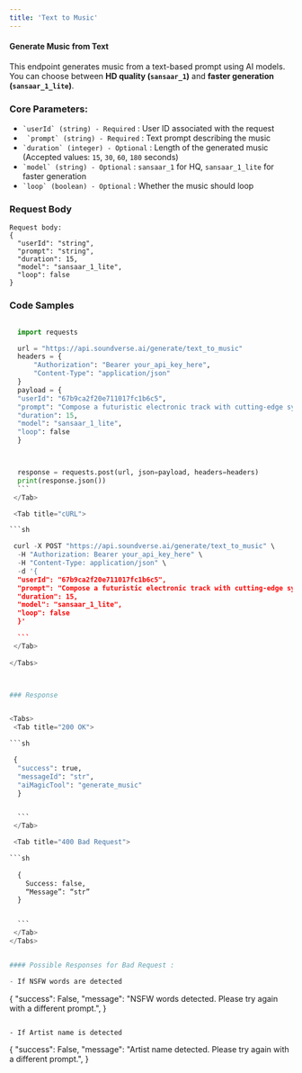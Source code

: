 ```yaml
---
title: 'Text to Music'
---
```


#### **Generate Music from Text**

This endpoint generates music from a text-based prompt using AI models. You can choose between **HD quality (`sansaar_1`)** and **faster generation (`sansaar_1_lite`)**.


### **Core Parameters:**

- ``` `userId` (string) - Required ``` : User ID associated with the request
- ``` `prompt` (string) - Required``` : Text prompt describing the music
- ``` `duration` (integer) - Optional ``` : Length of the generated music (Accepted values: `15`, `30`, `60`, `180` seconds)
- ``` `model` (string) - Optional ``` :  `sansaar_1` for HQ, `sansaar_1_lite` for faster generation
- ``` `loop` (boolean) - Optional ``` : Whether the music should loop

### **Request Body**

```
Request body: 
{
  "userId": "string",
  "prompt": "string",
  "duration": 15,
  "model": "sansaar_1_lite",
  "loop": false
}
```

### Code Samples

<Tabs>
  <Tab title="Python">
  
  ```python

    import requests

    url = "https://api.soundverse.ai/generate/text_to_music"
    headers = {
        "Authorization": "Bearer your_api_key_here",
        "Content-Type": "application/json"
    }
    payload = {
    "userId": "67b9ca2f20e711017fc1b6c5",
    "prompt": "Compose a futuristic electronic track with cutting-edge synth sounds and pulsing beats.",
    "duration": 15,
    "model": "sansaar_1_lite",
    "loop": false
    }



    response = requests.post(url, json=payload, headers=headers)
    print(response.json())
    ```
   </Tab>

   <Tab title="cURL">
  
  ```sh

   curl -X POST "https://api.soundverse.ai/generate/text_to_music" \
    -H "Authorization: Bearer your_api_key_here" \
    -H "Content-Type: application/json" \
    -d '{
    "userId": "67b9ca2f20e711017fc1b6c5",
    "prompt": "Compose a futuristic electronic track with cutting-edge synth sounds and pulsing beats.",
    "duration": 15,
    "model": "sansaar_1_lite",
    "loop": false
    }'

    ```
   </Tab>
   
</Tabs>



### Response


<Tabs>
   <Tab title="200 OK">
  
  ```sh

   {
    "success": true,
    "messageId": "str",
    "aiMagicTool": "generate_music"
    }


    ```
   </Tab>

   <Tab title="400 Bad Request">
  
  ```sh
      
    {
      Success: false,
      “Message”: “str”
    }


    ```
   </Tab>
</Tabs>


#### Possible Responses for Bad Request :

- If NSFW words are detected
```
{
"success": False,
"message": "NSFW words detected. Please try again with a different prompt.",
}
```

- If Artist name is detected
```
{
"success": False,
"message": "Artist name detected. Please try again with a different prompt.",
}
```